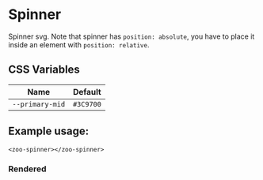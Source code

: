 # Spinner

Spinner svg.
Note that spinner has `position: absolute`, you have to place it inside an element with `position: relative`.
## CSS Variables
|        **Name**        |   **Default**  |
| :--------------------: |:--------------:|
| `--primary-mid`        |    `#3C9700`   |

## Example usage:
    <zoo-spinner></zoo-spinner>
### Rendered
<zoo-spinner></zoo-spinner>